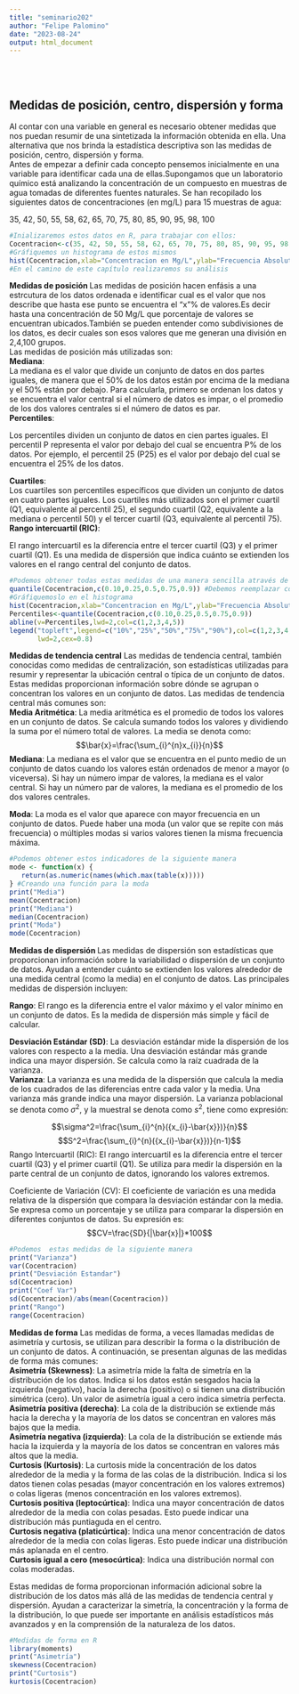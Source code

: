 ```yaml
---
title: "seminario202"
author: "Felipe Palomino"
date: "2023-08-24"
output: html_document
---
```


</br></br>

## **Medidas de posición, centro, dispersión y forma**
Al contar con una variable en general es necesario obtener medidas que nos puedan resumir de una sintetizada la información obtenida en ella. Una alternativa que nos brinda la estadística descriptiva son las medidas de posición, centro, dispersión y forma.
<div>
Antes de empezar a definir cada concepto pensemos inicialmente en una variable para identificar cada una de ellas.Supongamos que un laboratorio químico está analizando la concentración de un compuesto en muestras de agua tomadas de diferentes fuentes naturales. Se han recopilado los siguientes datos de concentraciones (en mg/L) para 15 muestras de agua:
<div>
35, 42, 50, 55, 58, 62, 65, 70, 75, 80, 85, 90, 95, 98, 100
```r
#Inializaremos estos datos en R, para trabajar con ellos:
Cocentracion<-c(35, 42, 50, 55, 58, 62, 65, 70, 75, 80, 85, 90, 95, 98, 100)
#Gráfiquemos un histograma de estos mismos
hist(Cocentracion,xlab="Concentracion en Mg/L",ylab="Frecuencia Absoluta",panel.first=grid(),col="white",border="red4",lwd=2,main="")
#En el camino de este capítulo realizaremos su análisis
```

**Medidas de posición **
Las medidas de posición hacen enfásis a una estrcutura de los datos ordenada e identificar cual es el valor que nos describe que hasta ese punto se encuentra el "x"% de valores.Es decir hasta una concentración de 50 Mg/L que porcentaje de valores se encuentran ubicados.También se pueden entender como subdivisiones de los datos, es decir cuales son esos valores que me generan una división en 2,4,100 grupos.
<div>
Las medidas de posición más utilizadas son:
<div>
**Mediana**:
<div>
La mediana es el valor que divide un conjunto de datos en dos partes iguales, de manera que el 50% de los datos están por encima de la mediana y el 50% están por debajo. Para calcularla, primero se ordenan los datos y se encuentra el valor central si el número de datos es impar, o el promedio de los dos valores centrales si el número de datos es par.
<div>
**Percentiles**:
<div>

Los percentiles dividen un conjunto de datos en cien partes iguales. El percentil P representa el valor por debajo del cual se encuentra P% de los datos. Por ejemplo, el percentil 25 (P25) es el valor por debajo del cual se encuentra el 25% de los datos.

**Cuartiles**:
<div>
Los cuartiles son percentiles específicos que dividen un conjunto de datos en cuatro partes iguales. Los cuartiles más utilizados son el primer cuartil (Q1, equivalente al percentil 25), el segundo cuartil (Q2, equivalente a la mediana o percentil 50) y el tercer cuartil (Q3, equivalente al percentil 75).
**Rango intercuartil (RIC)**:
<div>
El rango intercuartil es la diferencia entre el tercer cuartil (Q3) y el primer cuartil (Q1). Es una medida de dispersión que indica cuánto se extienden los valores en el rango central del conjunto de datos.
```r
#Podemos obtener todas estas medidas de una manera sencilla através de las siguientes funciones
quantile(Cocentracion,c(0.10,0.25,0.5,0.75,0.9)) #Debemos reemplazar como argumento inicial nuestro vector con valores, seguido de los percentiles de interés. En este caso obtenemos el percentil 10, o primer decil, primer cuartil, mediana, tercer cuartil y percentil 90% respectivamente
#Gráfiquemoslo en el histograma
hist(Cocentracion,xlab="Concentracion en Mg/L",ylab="Frecuencia Absoluta",panel.first=grid(),col="purple4",lwd=2,main="",ylim=c(0,5))
Percentiles<-quantile(Cocentracion,c(0.10,0.25,0.5,0.75,0.9))
abline(v=Percentiles,lwd=2,col=c(1,2,3,4,5))
legend("topleft",legend=c("10%","25%","50%","75%","90%"),col=c(1,2,3,4,5),
       lwd=2,cex=0.8)

```

<div>
**Medidas de tendencia central**
Las medidas de tendencia central, también conocidas como medidas de centralización, son estadísticas utilizadas para resumir y representar la ubicación central o típica de un conjunto de datos. Estas medidas proporcionan información sobre dónde se agrupan o concentran los valores en un conjunto de datos. Las medidas de tendencia central más comunes son:
<div>
**Media Aritmética**: La media aritmética es el promedio de todos los valores en un conjunto de datos. Se calcula sumando todos los valores y dividiendo la suma por el número total de valores. La media se denota como:
<div>
$$\bar{x}=\frac{\sum_{i}^{n}x_{i}}{n}$$
<div>
**Mediana**: La mediana es el valor que se encuentra en el punto medio de un conjunto de datos cuando los valores están ordenados de menor a mayor (o viceversa). Si hay un número impar de valores, la mediana es el valor central. Si hay un número par de valores, la mediana es el promedio de los dos valores centrales.
<div>
**Moda**: La moda es el valor que aparece con mayor frecuencia en un conjunto de datos. Puede haber una moda (un valor que se repite con más frecuencia) o múltiples modas si varios valores tienen la misma frecuencia máxima.
```r
#Podemos obtener estos indicadores de la siguiente manera 
mode <- function(x) {
   return(as.numeric(names(which.max(table(x)))))
} #Creando una función para la moda
print("Media")
mean(Cocentracion)
print("Mediana")
median(Cocentracion)
print("Moda")
mode(Cocentracion)

```
**Medidas de dispersión **
Las medidas de dispersión son estadísticas que proporcionan información sobre la variabilidad o dispersión de un conjunto de datos. Ayudan a entender cuánto se extienden los valores alrededor de una medida central (como la media) en el conjunto de datos. Las principales medidas de dispersión incluyen:
<div>
**Rango**: El rango es la diferencia entre el valor máximo y el valor mínimo en un conjunto de datos. Es la medida de dispersión más simple y fácil de calcular.

**Desviación Estándar (SD)**: La desviación estándar mide la dispersión de los valores con respecto a la media. Una desviación estándar más grande indica una mayor dispersión. Se calcula como la raíz cuadrada de la varianza.
<div>
**Varianza**: La varianza es una medida de la dispersión que calcula la media de los cuadrados de las diferencias entre cada valor y la media. Una varianza más grande indica una mayor dispersión. La varianza poblacional se denota como $\sigma^2$, y la muestral se denota como $s^2$, tiene como expresión:
<div>

$$\sigma^2=\frac{\sum_{i}^{n}({x_{i}-\bar{x}})}{n}$$
$$S^2=\frac{\sum_{i}^{n}({x_{i}-\bar{x}})}{n-1}$$
Rango Intercuartil (RIC): El rango intercuartil es la diferencia entre el tercer cuartil (Q3) y el primer cuartil (Q1). Se utiliza para medir la dispersión en la parte central de un conjunto de datos, ignorando los valores extremos.

Coeficiente de Variación (CV): El coeficiente de variación es una medida relativa de la dispersión que compara la desviación estándar con la media. Se expresa como un porcentaje y se utiliza para comparar la dispersión en diferentes conjuntos de datos. Su expresión es:
$$CV=\frac{SD}{|\bar{x}|}*100$$

```r
#Podemos  estas medidas de la siguiente manera 
print("Varianza")
var(Cocentracion)
print("Desviación Estandar")
sd(Cocentracion)
print("Coef Var")
sd(Cocentracion)/abs(mean(Cocentracion))
print("Rango")
range(Cocentracion)

```
**Medidas de forma**
Las medidas de forma, a veces llamadas medidas de asimetría y curtosis, se utilizan para describir la forma o la distribución de un conjunto de datos. A continuación, se presentan algunas de las medidas de forma más comunes:
<div>
**Asimetría (Skewness)**: La asimetría mide la falta de simetría en la distribución de los datos. Indica si los datos están sesgados hacia la izquierda (negativo), hacia la derecha (positivo) o si tienen una distribución simétrica (cero). Un valor de asimetría igual a cero indica simetría perfecta.
<div>
**Asimetría positiva (derecha)**: La cola de la distribución se extiende más hacia la derecha y la mayoría de los datos se concentran en valores más bajos que la media.
<div>
**Asimetría negativa (izquierda)**: La cola de la distribución se extiende más hacia la izquierda y la mayoría de los datos se concentran en valores más altos que la media.
<div>
**Curtosis (Kurtosis)**: La curtosis mide la concentración de los datos alrededor de la media y la forma de las colas de la distribución. Indica si los datos tienen colas pesadas (mayor concentración en los valores extremos) o colas ligeras (menos concentración en los valores extremos).
<div>
**Curtosis positiva (leptocúrtica)**: Indica una mayor concentración de datos alrededor de la media con colas pesadas. Esto puede indicar una distribución más puntiaguda en el centro.
<div>
**Curtosis negativa (platicúrtica)**: Indica una menor concentración de datos alrededor de la media con colas ligeras. Esto puede indicar una distribución más aplanada en el centro.
<div>
**Curtosis igual a cero (mesocúrtica)**: Indica una distribución normal con colas moderadas.
<div>
Estas medidas de forma proporcionan información adicional sobre la distribución de los datos más allá de las medidas de tendencia central y dispersión. Ayudan a caracterizar la simetría, la concentración y la forma de la distribución, lo que puede ser importante en análisis estadísticos más avanzados y en la comprensión de la naturaleza de los datos.
```r
#Medidas de forma en R
library(moments)
print("Asimetría")
skewness(Cocentracion)
print("Curtosis")
kurtosis(Cocentracion)

```

